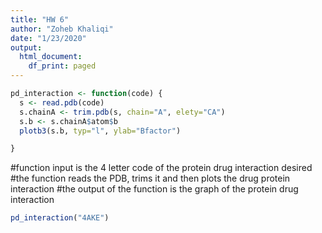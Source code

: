 ```yaml
---
title: "HW 6"
author: "Zoheb Khaliqi"
date: "1/23/2020"
output:
  html_document:
    df_print: paged
---
```


```r
pd_interaction <- function(code) {
  s <- read.pdb(code) 
  s.chainA <- trim.pdb(s, chain="A", elety="CA")
  s.b <- s.chainA$atom$b
  plotb3(s.b, typ="l", ylab="Bfactor")

}
```
  #function input is the 4 letter code of the protein drug interaction desired
  #the function reads the PDB, trims it and then plots the drug protein interaction
  #the output of the function is the graph of the protein drug interaction 


```r
pd_interaction("4AKE")
```


